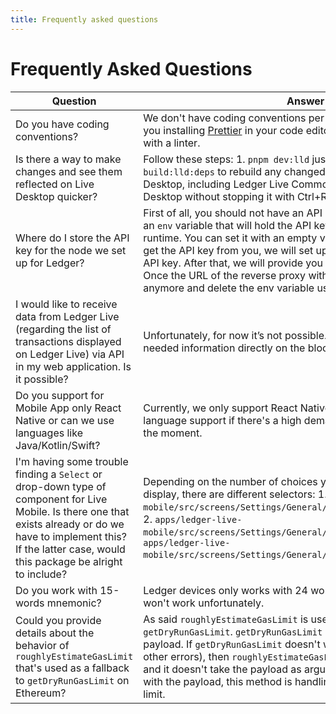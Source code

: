 ```yaml
---
title: Frequently asked questions
---
```


# Frequently Asked Questions

| Question        |  Answer        | 
| --------------- | -------------- | 
| Do you have coding conventions? | We don't have coding conventions per say, but we can recommand you installing [Prettier](https://prettier.io/) in your code editor and scanning your code with a linter.|
| Is there a way to make changes and see them reflected on Live Desktop quicker? | Follow these steps: 1. `pnpm dev:lld` just once to start it, 2. `pnpm build:lld:deps` to rebuild any changed dependencies of Ledger Live Desktop, including Ledger Live Common, 3. Reload Ledger Live Desktop without stopping it with Ctrl+R (or Cmd+R for MacOS). | 
| Where do I store the API key for the node we set up for Ledger? | First of all, you should not have an API key in the code. You can use an `env` variable that will hold the API key and pass the value on the runtime. You can set it with an empty value. Then, when Ledger will get the API key from you, we will set up the reverse proxy with this API key. After that, we will provide you the URL of the reverse proxy. Once the URL of the reverse proxy with you, you will not need it anymore and delete the env variable used for the API key. | 
| I would like to receive data from Ledger Live (regarding the list of transactions displayed on Ledger Live) via API in my web application. Is it possible? | Unfortunately, for now it’s not possible. You will have to retrieve the needed information directly on the blockchain. | 
| Do you support for Mobile App only React Native or can we use languages like Java/Kotlin/Swift? | Currently, we only support React Native. In the future, we might add language support if there's a high demand but we don't plan for it at the moment. | 
| I'm having some trouble finding a `Select` or drop-down type of component for Live Mobile. Is there one that exists already or do we have to implement this? If the latter case, would this package be alright to include? | Depending on the number of choices you have in the list you want to display, there are different selectors: 1. `apps/ledger-live-mobile/src/screens/Settings/General/CountervalueSettingsRow.tsx`, 2. `apps/ledger-live-mobile/src/screens/Settings/General/ThemeSettingsRow.tsx`, 3. `apps/ledger-live-mobile/src/screens/Settings/General/LanguageRow.tsx`. | 
| Do you work with 15-words mnemonic? | Ledger devices only works with 24 words mnemonics, 15 words won't work unfortunately. | 
| Could you provide details about the behavior of `roughlyEstimateGasLimit` that's used as a fallback to `getDryRunGasLimit` on Ethereum? | As said `roughlyEstimateGasLimit` is used as a fallback to `getDryRunGasLimit`. `getDryRunGasLimit` allows to get the gaslimit of a payload. If `getDryRunGasLimit` doesn't work (the payload is wrong or other errors), then `roughlyEstimateGasLimit` is used, it's more global and it doesn't take the payload as argument. So, if there is a problem with the payload, this method is handling the calculation of the gas limit. | 
